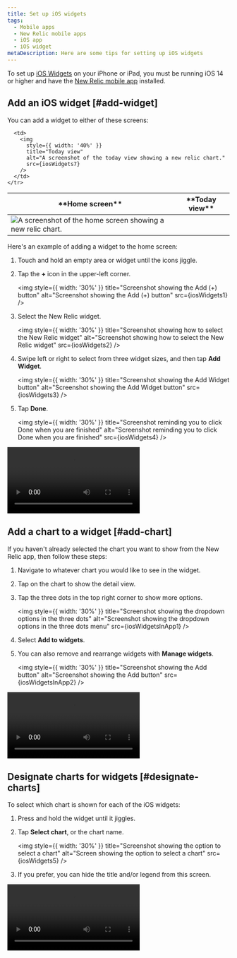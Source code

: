 ```yaml
---
title: Set up iOS widgets
tags:
  - Mobile apps
  - New Relic mobile apps
  - iOS app
  - iOS widget
metaDescription: Here are some tips for setting up iOS widgets
---
```


















To set up [iOS Widgets](https://support.apple.com/en-us/HT207122) on your iPhone or iPad, you must be running iOS 14 or higher and have the [New Relic mobile app](install-newrelic-ios-mobile-app) installed.

## Add an iOS widget [#add-widget]

You can add a widget to either of these screens:

<table>
  <thead>
    <tr>
      <th>
        **Home screen**
      </th>
      <th>
        **Today view**
      </th>
    </tr>
  </thead>
  <tbody>
    <tr>
      <td>
        <img
          style={{ width: '40%' }}
          title="Home screen"
          alt="A screenshot of the home screen showing a new relic chart."
          src={iosWidgets6}
        />
      </td>

      <td>
        <img
          style={{ width: '40%' }}
          title="Today view"
          alt="A screenshot of the today view showing a new relic chart."
          src={iosWidgets7}
        />
      </td>
    </tr>
  </tbody>
</table>

Here's an example of adding a widget to the home screen:

1. Touch and hold an empty area or widget until the icons jiggle.
2. Tap the **+** icon in the upper-left corner.

    <img
      style={{ width: '30%' }}
      title="Screenshot showing the Add (+) button"
      alt="Screenshot showing the Add (+) button"
      src={iosWidgets1}
    />

3. Select the New Relic widget.

    <img
      style={{ width: '30%' }}
      title="Screenshot showing how to select the New Relic widget"
      alt="Screenshot showing how to select the New Relic widget"
      src={iosWidgets2}
    />

4. Swipe left or right to select from three widget sizes, and then tap **Add Widget**.

    <img
      style={{ width: '30%' }}
      title="Screenshot showing the Add Widget button"
      alt="Screenshot showing the Add Widget button"
      src={iosWidgets3}
    />

5. Tap **Done**.

    <img
      style={{ width: '30%' }}
      title="Screenshot reminding you to click Done when you are finished"
      alt="Screenshot reminding you to click Done when you are finished"
      src={iosWidgets4}
    />

<video controls>
  <source src={iosWidgets3SizesWebm} type="video/webm" />
  <source src={iosWidgets3SizesMp4} type="video/mp4" />
</video>

## Add a chart to a widget [#add-chart]

If you haven't already selected the chart you want to show from the New Relic app, then follow these steps:

1. Navigate to whatever chart you would like to see in the widget.
2. Tap on the chart to show the detail view.
3. Tap the three dots in the top right corner to show more options.

    <img
      style={{ width: '30%' }}
      title="Screenshot showing the dropdown options in the three dots"
      alt="Screenshot showing the dropdown options in the three dots menu"
      src={iosWidgetsInApp1}
    />

4. Select **Add to widgets**.
5. You can also remove and rearrange widgets with **Manage widgets**.

    <img
      style={{ width: '30%' }}
      title="Screenshot showing the Add button"
      alt="Screenshot showing the Add button"
      src={iosWidgetsInApp2}
    />

<video controls>
  <source src={iosWidgetsManageWebm} type="video/webm" />
  <source src={iosWidgetsManageMp4} type="video/mp4" />
</video>

## Designate charts for widgets [#designate-charts]

To select which chart is shown for each of the iOS widgets:

1. Press and hold the widget until it jiggles.
2. Tap **Select chart**, or the chart name.

    <img
      style={{ width: '30%' }}
      title="Screenshot showing the option to select a chart"
      alt="Screen showing the option to select a chart"
      src={iosWidgets5}
    />

3. If you prefer, you can hide the title and/or legend from this screen.

<video controls>
  <source src={iosWidgetsEditWebm} type="video/webm" />
  <source src={iosWidgetsEditMp4} type="video/mp4" />
</video>